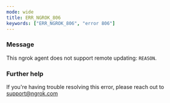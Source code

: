 ```yaml
---
mode: wide
title: ERR_NGROK_806
keywords: ["ERR_NGROK_806", "error 806"]
---
```


### Message

This ngrok agent does not support remote updating: `REASON`.

### Further help

If you're having trouble resolving this error, please reach out to [support@ngrok.com](mailto:support@ngrok.com?subject=Help%20with%20ERR_NGROK_806)
